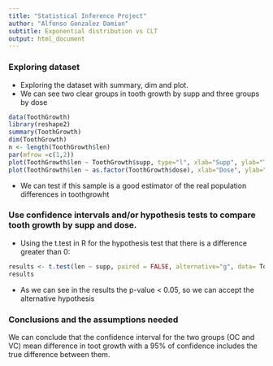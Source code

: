 ```yaml
---
title: "Statistical Inference Project"
author: "Alfonso Gonzalez Damian"
subtitle: Exponential distribution vs CLT
output: html_document
---
```


### Exploring dataset
* Exploring the dataset with summary, dim and plot.
* We can see two clear groups in tooth growth by supp and three groups by dose
```r
data(ToothGrowth)
library(reshape2)
summary(ToothGrowth)
dim(ToothGrowth)
n <- length(ToothGrowth$len)
par(mfrow =c(1,2))
plot(ToothGrowth$len ~ ToothGrowth$supp, type="l", xlab="Supp", ylab="Tooth Growth")
plot(ToothGrowth$len ~ as.factor(ToothGrowth$dose), xlab="Dose", ylab="Tooth Growth")
```
* We can test if this sample is a good estimator of the real population differences in toothgrowht

### Use confidence intervals and/or hypothesis tests to compare tooth growth by supp and dose. 
* Using the t.test in R for the hypothesis test that there is a difference greater than 0:

```r
results <- t.test(len ~ supp, paired = FALSE, alternative="g", data= ToothGrowth)
results
```
* As we can see in the results the p-value < 0.05, so we can accept the alternative hypothesis

### Conclusions and the assumptions needed
We can conclude that the confidence interval for the two groups (OC and VC) mean difference in toot growth with a 95% of confidence includes the true difference between them.